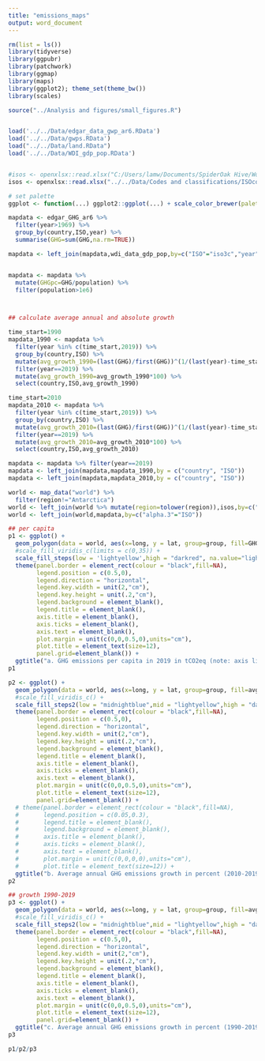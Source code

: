 ```yaml
---
title: "emissions_maps"
output: word_document
---
```


```r

rm(list = ls())
library(tidyverse)
library(ggpubr)
library(patchwork)
library(ggmap)
library(maps)
library(ggplot2); theme_set(theme_bw())
library(scales)

source("../Analysis and figures/small_figures.R")


load('../../Data/edgar_data_gwp_ar6.RData')
load('../../Data/gwps.RData')
load("../../Data/land.RData")
load('../../Data/WDI_gdp_pop.RData')


#isos <- openxlsx::read.xlsx("C:/Users/lamw/Documents/SpiderOak Hive/Work/Code/R/.Place names and codes/output/ISOcodes.xlsx","alternative_names")
isos <- openxlsx::read.xlsx("../../Data/Codes and classifications/ISOcodes.xlsx","alternative_names")

# set palette
ggplot <- function(...) ggplot2::ggplot(...) + scale_color_brewer(palette="Set2") + scale_fill_brewer(palette="Set2")

```




```r


mapdata <- edgar_GHG_ar6 %>% 
  filter(year>1969) %>% 
  group_by(country,ISO,year) %>% 
  summarise(GHG=sum(GHG,na.rm=TRUE))

mapdata <- left_join(mapdata,wdi_data_gdp_pop,by=c("ISO"="iso3c","year"="year"))


mapdata <- mapdata %>% 
  mutate(GHGpc=GHG/population) %>% 
  filter(population>1e6)



## calculate average annual and absolute growth

time_start=1990
mapdata_1990 <- mapdata %>% 
  filter(year %in% c(time_start,2019)) %>% 
  group_by(country,ISO) %>% 
  mutate(avg_growth_1990=(last(GHG)/first(GHG))^(1/(last(year)-time_start))-1) %>% 
  filter(year==2019) %>% 
  mutate(avg_growth_1990=avg_growth_1990*100) %>% 
  select(country,ISO,avg_growth_1990)

time_start=2010
mapdata_2010 <- mapdata %>% 
  filter(year %in% c(time_start,2019)) %>% 
  group_by(country,ISO) %>% 
  mutate(avg_growth_2010=(last(GHG)/first(GHG))^(1/(last(year)-time_start))-1) %>% 
  filter(year==2019) %>% 
  mutate(avg_growth_2010=avg_growth_2010*100) %>% 
  select(country,ISO,avg_growth_2010)

mapdata <- mapdata %>% filter(year==2019)
mapdata <- left_join(mapdata,mapdata_1990,by = c("country", "ISO"))
mapdata <- left_join(mapdata,mapdata_2010,by = c("country", "ISO"))

world <- map_data("world") %>% 
  filter(region!="Antarctica")
world <- left_join(world %>% mutate(region=tolower(region)),isos,by=c("region"="alternative.name"))
world <- left_join(world,mapdata,by=c("alpha.3"="ISO"))

```

```r



## per capita
p1 <- ggplot() + 
  geom_polygon(data = world, aes(x=long, y = lat, group=group, fill=GHGpc),color="grey",size=0.25,na.rm=T) + 
  #scale_fill_viridis_c(limits = c(0,35)) +
  scale_fill_steps(low = 'lightyellow',high = "darkred", na.value="lightgrey", limits = c(0,35), breaks=c(5,10,15,20,25,30), oob=squish) +
  theme(panel.border = element_rect(colour = "black",fill=NA),
        legend.position = c(0.5,0),
        legend.direction = "horizontal",
        legend.key.width = unit(2,"cm"),
        legend.key.height = unit(.2,"cm"),
        legend.background = element_blank(),
        legend.title = element_blank(),
        axis.title = element_blank(),
        axis.ticks = element_blank(),
        axis.text = element_blank(),
        plot.margin = unit(c(0,0,0.5,0),units="cm"),
        plot.title = element_text(size=12),
        panel.grid=element_blank()) +
  ggtitle("a. GHG emissions per capita in 2019 in tCO2eq (note: axis limited to max 35tCO2eq/cap)")
p1

p2 <- ggplot() + 
  geom_polygon(data = world, aes(x=long, y = lat, group=group, fill=avg_growth_2010),color="grey",size=0.25,na.rm=T) + 
  #scale_fill_viridis_c() +
  scale_fill_steps2(low = "midnightblue",mid = "lightyellow",high = "darkred", na.value="lightgrey", midpoint=0, breaks=c(-8,-6,-4,-2,0,2,4,6,8), limits=c(-10,10), oob=squish) +
  theme(panel.border = element_rect(colour = "black",fill=NA),
        legend.position = c(0.5,0),
        legend.direction = "horizontal",
        legend.key.width = unit(2,"cm"),
        legend.key.height = unit(.2,"cm"),
        legend.background = element_blank(),
        legend.title = element_blank(),
        axis.title = element_blank(),
        axis.ticks = element_blank(),
        axis.text = element_blank(),
        plot.margin = unit(c(0,0,0.5,0),units="cm"),
        plot.title = element_text(size=12),
        panel.grid=element_blank()) +
  # theme(panel.border = element_rect(colour = "black",fill=NA),
  #       legend.position = c(0.05,0.3),
  #       legend.title = element_blank(),
  #       legend.background = element_blank(),
  #       axis.title = element_blank(),
  #       axis.ticks = element_blank(),
  #       axis.text = element_blank(),
  #       plot.margin = unit(c(0,0,0,0),units="cm"),
  #       plot.title = element_text(size=12)) +
  ggtitle("b. Average annual GHG emissions growth in percent (2010-2019)")
p2

## growth 1990-2019
p3 <- ggplot() + 
  geom_polygon(data = world, aes(x=long, y = lat, group=group, fill=avg_growth_1990),color="grey",size=0.25,na.rm=T) + 
  #scale_fill_viridis_c() +
  scale_fill_steps2(low = "midnightblue",mid = "lightyellow",high = "darkred", na.value="lightgrey", midpoint=0, breaks=c(-8,-6,-4,-2,0,2,4,6,8), limits=c(-10,10),oob=squish) +
  theme(panel.border = element_rect(colour = "black",fill=NA),
        legend.position = c(0.5,0),
        legend.direction = "horizontal",
        legend.key.width = unit(2,"cm"),
        legend.key.height = unit(.2,"cm"),
        legend.background = element_blank(),
        legend.title = element_blank(),
        axis.title = element_blank(),
        axis.ticks = element_blank(),
        axis.text = element_blank(),
        plot.margin = unit(c(0,0,0.5,0),units="cm"),
        plot.title = element_text(size=12),
        panel.grid=element_blank()) +
  ggtitle("c. Average annual GHG emissions growth in percent (1990-2019)")
p3


```

```r

p1/p2/p3

```
